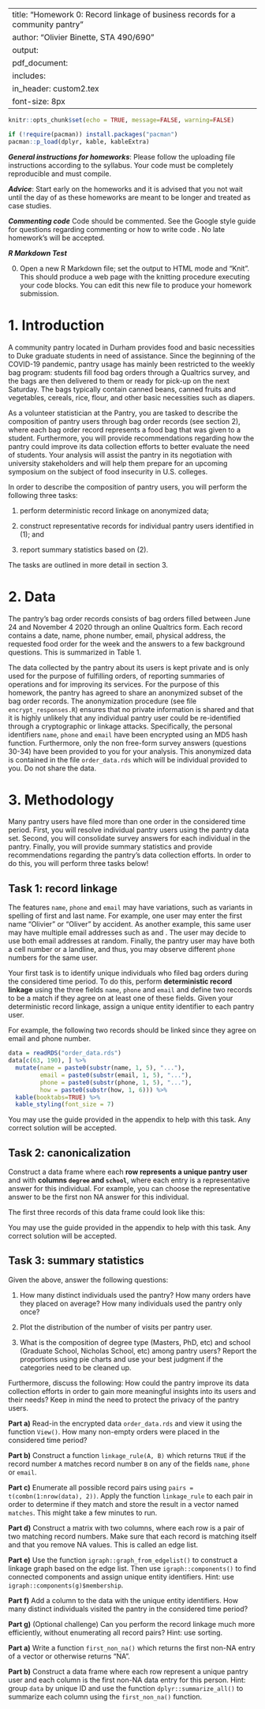 
---
title: "Homework 0: Record linkage of business records for a community pantry"
author: "Olivier Binette, STA 490/690"
output: 
     pdf_document:
      includes: 
          in_header: custom2.tex
font-size: 8px
---

```r
knitr::opts_chunk$set(echo = TRUE, message=FALSE, warning=FALSE)

if (!require(pacman)) install.packages("pacman")
pacman::p_load(dplyr, kable, kableExtra)
```

***General instructions for homeworks***: Please follow the uploading file instructions according to the syllabus. Your code must be completely reproducible and must compile. 

***Advice***: Start early on the homeworks and it is advised that you not wait until the day of as these homeworks are meant to be longer and treated as case studies.

***Commenting code***
Code should be commented. See the Google style guide for questions regarding commenting or how to write 
code \url{https://google.github.io/styleguide/Rguide.xml}. No late homework's will be accepted.

***R Markdown Test***

0. Open a new R Markdown file; set the output to HTML mode and "Knit". This should produce a web page with the knitting procedure executing your code blocks. You can edit this new file to produce your homework submission.

\textbf{Total points on assignment: 5 (reproducibility) + 10 points for the assignment.}

\newpage

# 1. Introduction

A community pantry located in Durham\footnote{The pantry allowed the use of their anonymized data for this case study bu requested not to be named.} provides food and basic necessities to Duke graduate students in need of assistance. Since the beginning of the COVID-19 pandemic, pantry usage has mainly been restricted to the weekly bag program: students fill food bag orders through a Qualtrics survey, and the bags are then delivered to them or ready for pick-up on the next Saturday. The bags typically contain canned beans, canned fruits and vegetables, cereals, rice, flour, and other basic necessities such as diapers. 

As a volunteer statistician at the Pantry, you are tasked to describe the composition of pantry users through bag order records (see section 2), where each bag order record represents a food bag that was given to a student. Furthermore, you will provide recommendations regarding how the pantry could improve its data collection efforts to better evaluate the need of students. Your analysis will assist the pantry in its negotiation with university stakeholders and will help them prepare for an upcoming symposium on the subject of food insecurity in U.S. colleges.

In order to describe the composition of pantry users, you will perform the following three tasks:

1. perform deterministic record linkage on anonymized data;

2. construct representative records for individual pantry users identified in (1); and

3. report summary statistics based on (2).

The tasks are outlined in more detail in section 3.

# 2. Data

The pantry's bag order records consists of bag orders filled between June 24 and November 4 2020 through an online Qualtrics form. Each record contains a date, name, phone number, email, physical address, the requested food order for the week and the answers to a few background questions. This is summarized in Table 1.

\begin{table}[ht]
\centering
\begin{tabular}{r|ll}
	\toprule
	Question no. & Question & Answer form\\
	\midrule
	\multirow{3}{*}{Identifiers $\left\{\begin{array}{l}2\\3\\4\end{array}\right.$}& First name and last initial & Free form\\
	& Duke email & Free form\\
	& Phone number & Free form\\
	\multirow{6}{*}{Order $\left\{\begin{array}{r}5\\6-7\\8\\9\\10\\11-29\end{array}\right.$}& Delivery or Pickup? & Multiple choices\\
	& Adress and delivery instructions & Free form\\
	& Food allergies & Free form\\
	& Number of members in household & 1-2 or 3+\\
	& Want baby bag? & Yes or no\\
	& Order items & Multiple choices\\
	\multirow{7}{*}{Survey $\left\{\begin{array}{l}30\\31\\32\\33\\34\\35\\36\end{array}\right.$}& Degree & Multiple choices or Other\\
	& School & Multiple choices or Other\\
	& Year in graduate school & Multiple choices\\
	& Number of adults in household & Multiple choices\\
	& Number of children in household & Multiple choices\\
	& Main challenges accessing food & Multiple choices or Other\\
	& Feedback & Free form\\

	\bottomrule
\end{tabular}
\label{table:survey_description}
\caption{Summary of the Qualtrics "Weekly Grocery Bag Request Survey" questions. Note that number of sub-questions which are not relevant to this analysis have been omitted.}
\end{table}

\paragraph{Protecting privacy of users.}

The data collected by the pantry about its users is kept private and is only used for the purpose of fulfilling orders, of reporting summaries of operations and for improving its services. For the purpose of this homework, the pantry has agreed to share an anonymized subset of the bag order records. The anonymization procedure (see file `encrypt_responses.R`) ensures that no private information is shared and that it is highly unlikely that any individual pantry user could be re-identified through a cryptographic or linkage attacks. Specifically, the personal identifiers `name`, `phone` and `email` have been encrypted using an MD5 hash function. Furthermore, only the non free-form survey answers (questions 30-34) have been provided to you for your analysis. This anonymized data is contained in the file `order_data.rds` which will be individual provided to you. Do not share the data.

# 3. Methodology

Many pantry users have filed more than one order in the considered time period. First, you will resolve individual pantry users using the pantry data set. Second, you will consolidate survey answers for each individual in the pantry. Finally, you will provide summary statistics and provide recommendations regarding the pantry's data collection efforts. In order to do this, you will perform three tasks below! 

## Task 1: record linkage

The features  `name`, `phone` and `email` may have variations, such as variants in spelling of first and last name. For example, one user may enter the first name "Olivier" or "Oliver" by accident. As another example, this same user may have multiple email addresses such as \url{olivier.binette@duke.edu} and \url{ob37@duke.edu}. The user may decide to use both email addresses at random. Finally, the pantry user may have both a cell number or a landline, and thus, you may observe different `phone` numbers for the same user. 

Your first task is to identify unique individuals who filed bag orders during the considered time period. To do this, perform **deterministic record linkage** using the three fields `name`, `phone` and `email` and define two records to be a match if they agree on at least one of these fields. Given your deterministic record linkage, assign a unique entity identifier to each pantry user.

For example, the following two records should be linked since they agree on email and phone number.

```r
data = readRDS("order_data.rds")
data[c(63, 190), ] %>% 
  mutate(name = paste0(substr(name, 1, 5), "..."),
         email = paste0(substr(email, 1, 5), "..."),
         phone = paste0(substr(phone, 1, 5), "..."),
         how = paste0(substr(how, 1, 6))) %>% 
  kable(booktabs=TRUE) %>% 
  kable_styling(font_size = 7)
```

You may use the guide provided in the appendix to help with this task. Any correct solution will be accepted.

## Task 2: canonicalization

Construct a data frame where each **row represents a unique pantry user** and with **columns `degree` and `school`**, where each entry is a representative answer for this individual. For example, you can choose the representative answer to be the first non NA answer for this individual.

The first three records of this data frame could look like this:

\begin{center}
\begin{tabular}{rll}
\toprule
uniqueID & degree & school\\
\midrule
1 & Master's & Fuqua School of Business\\
2 & Master's & Graduate School\\
3 & Master's & Fuqua School of Business\\
\bottomrule
\end{tabular}
\end{center}

You may use the guide provided in the appendix to help with this task. Any correct solution will be accepted.

## Task 3: summary statistics

Given the above, answer the following questions:

1. How many distinct individuals used the pantry? How many orders have they placed on average? How many individuals used the pantry only once?

2. Plot the distribution of the number of visits per pantry user.

3. What is the composition of degree type (Masters, PhD, etc) and school (Graduate School, Nicholas School, etc) among pantry users? Report the proportions using pie charts and use your best judgment if the categories need to be cleaned up.

Furthermore, discuss the following: How could the pantry improve its data collection efforts in order to gain more meaningful insights into its users and their needs? Keep in mind the need to protect the privacy of the pantry users.

\newpage
\appendix

\section{Appendix}

\subsection{Guide to task 1}

**Part a)** Read-in the encrypted data `order_data.rds` and view it using the function `View()`. How many non-empty orders were placed in the considered time period?

**Part b)** Construct a function `linkage_rule(A, B)` which returns `TRUE` if the record number `A` matches record number `B` on any of the fields `name`, `phone` or `email`.

**Part c)** Enumerate all possible record pairs using `pairs = t(combn(1:nrow(data), 2))`. Apply the function `linkage_rule` to each pair in order to determine if they match and store the result in a vector named `matches`. This might take a few minutes to run.


**Part d)** Construct a matrix with two columns, where each row is a pair of two matching record numbers. Make sure that each record is matching itself and that you remove NA values. This is called an edge list.

**Part e)** Use the function `igraph::graph_from_edgelist()` to construct a linkage graph based on the edge list. Then use `igraph::components()` to find connected components and assign unique entity identifiers. Hint: use `igraph::components(g)$membership`.

**Part f)** Add a column to the data with the unique entity identifiers. How many distinct individuals visited the pantry in the considered time period?


**Part g)** (Optional challenge) Can you perform the record linkage much more efficiently, without enumerating all record pairs? Hint: use sorting.

\subsection{Guide to task 2}

**Part a)** Write a function `first_non_na()` which returns the first non-NA entry of a vector or otherwise returns "NA".

**Part b)** Construct a data frame where each row represent a unique pantry user and each column is the first non-NA data entry for this person. Hint: group `data` by unique ID and use the function `dplyr::summarize_all()` to summarize each column using the `first_non_na()` function.
